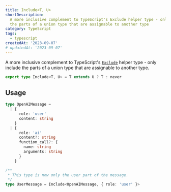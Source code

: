 ```yaml
---
title: Include<T, U>
shortDescription:
  A more inclusive complement to TypeScript's Exclude helper type - only include
  the parts of a union type that are assignable to another type
category: TypeScript
tags:
  - typescript
createdAt: '2023-09-07'
# updatedAt: '2023-09-07'
---
```


A more inclusive complement to TypeScript's
[`Exclude`](https://www.typescriptlang.org/docs/handbook/utility-types.html#excludeuniontype-excludedmembers)
helper type - only include the parts of a union type that are assignable to
another type.

```ts
export type Include<T, U> = T extends U ? T : never
```

## Usage

```ts
type OpenAIMessage =
  | {
      role: 'user'
      content: string
    }
  | {
      role: 'ai'
      content?: string
      function_call?: {
        name: string
        arguments: string
      }
    }

/**
 * This type is now only the user part of the message.
 */
type UserMessage = Include<OpenAIMessage, { role: 'user' }>
```
